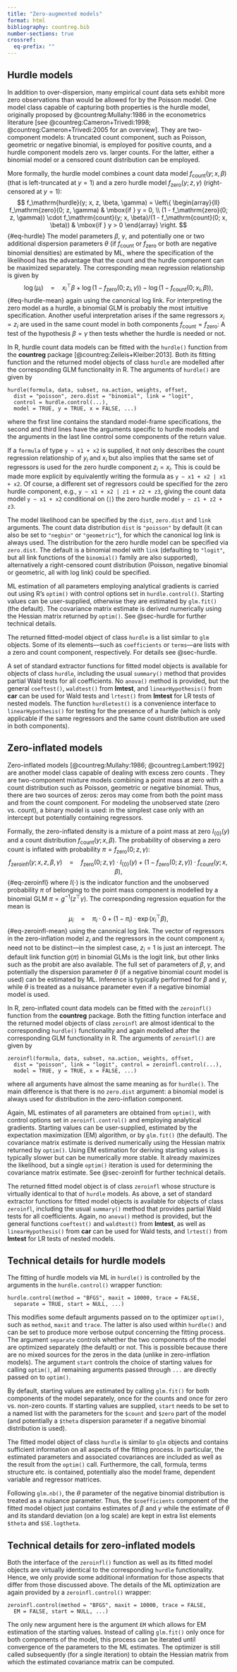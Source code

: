 ```yaml
---
title: "Zero-augmented models"
format: html
bibliography: countreg.bib
number-sections: true
crossref:
  eq-prefix: ""
---
```


## Hurdle models

In addition to over-dispersion, many empirical count data sets
exhibit more zero observations than would be allowed for
by the Poisson model. One model class capable of capturing
both properties is the hurdle model, 
originally proposed by @countreg:Mullahy:1986 in the econometrics literature
[see @countreg:Cameron+Trivedi:1998; @countreg:Cameron+Trivedi:2005 for an overview].
They are two-component models:
A truncated count component, such as Poisson, geometric or negative binomial,
is employed for positive counts, and
a hurdle component models zero vs. larger counts.
For the latter, either a binomial model or a censored count distribution can be employed.

More formally, the hurdle model combines a count data model 
$f_\mathrm{count}(y; x, \beta)$ (that is left-truncated at $y = 1$) and a 
zero hurdle model $f_\mathrm{zero}(y; z, \gamma)$ (right-censored at $y = 1$):
$$
f_\mathrm{hurdle}(y; x, z, \beta, \gamma) =
  \left\{
  \begin{array}{ll}
  f_\mathrm{zero}(0; z, \gamma) & \mbox{if } y = 0, \\
  (1 - f_\mathrm{zero}(0; z, \gamma)) \cdot
  f_\mathrm{count}(y; x, \beta)/(1 - f_\mathrm{count}(0; x, \beta)) & \mbox{if } y > 0
  \end{array}
  \right.
$$ {#eq-hurdle}
The model parameters $\beta$, $\gamma$, and potentially one or two additional
dispersion parameters $\theta$
(if $f_\mathrm{count}$ or $f_\mathrm{zero}$ or both are negative binomial densities)
are estimated by ML, where the specification of the likelihood has the advantage that
the count and the hurdle component can be maximized separately. The corresponding
mean regression relationship is given by
$$
\log(\mu_i) \quad = \quad x_i^\top \beta +
                    \log(1 - f_\mathrm{zero}(0; z_i, \gamma)) -
		    \log(1 - f_\mathrm{count}(0; x_i, \beta)),
$$ {#eq-hurdle-mean}
again using the canonical log link.
For interpreting the zero model as a hurdle, a binomial GLM is probably the most 
intuitive specification\footnote{Note that
binomial logit and censored geometric models as the hurdle part both lead to 
the same likelihood function and thus to the same coefficient estimates [@countreg:Mullahy:1986].}.
Another useful interpretation arises if the same regressors $x_i = z_i$ are
used in the same count model in both components $f_\mathrm{count} = f_\mathrm{zero}$: 
A test of the hypothesis $\beta = \gamma$ then tests whether the hurdle is
needed or not.

In R, hurdle count data models can be fitted with the
`hurdle()` function from the **countreg** package [@countreg:Zeileis+Kleiber:2013].
Both its fitting function and the returned model objects of class `hurdle`
are modelled after the corresponding GLM functionality in R. The
arguments of `hurdle()` are given by

```
hurdle(formula, data, subset, na.action, weights, offset,
  dist = "poisson", zero.dist = "binomial", link = "logit",
  control = hurdle.control(...),
  model = TRUE, y = TRUE, x = FALSE, ...)
```

where the first line contains the standard model-frame specifications,
the second and third lines have the arguments specific to hurdle models and
the arguments in the last line control some components of the return value.

If a `formula` of type `y ~ x1 + x2` is supplied, it not only
describes the count regression relationship of $y_i$ and $x_i$ but also implies that
the same set of regressors is used for the zero hurdle component $z_i = x_i$.
This is could be made more explicit by equivalently writing the formula as
`y ~ x1 + x2 | x1 + x2`. Of course, a different set of regressors
could be specified for the zero hurdle component, e.g.,
`y ~ x1 + x2 | z1 + z2 + z3`, giving the count data model `y ~ x1 + x2`
conditional on (`|`) the zero hurdle model `y ~ z1 + z2 + z3`.

The model likelihood can be specified by the `dist`, `zero.dist` and `link` arguments.
The count data distribution `dist` is `"poisson"` by default (it
can also be set to `"negbin"` or `"geometric"`), for which the canonical log link
is always used. The distribution for the zero hurdle model can be specified via
`zero.dist`. The default is a binomial model with `link` (defaulting
to `"logit"`, but all link functions of the `binomial()` family are also supported),
alternatively a right-censored count distribution (Poisson,
negative binomial or geometric, all with log link) could be specified.

ML estimation of all parameters employing analytical gradients is carried out
using R's `optim()` with control options set in `hurdle.control()`.
Starting values can be user-supplied, otherwise they are estimated by `glm.fit()`
(the default). The covariance matrix estimate is derived numerically using
the Hessian matrix returned by `optim()`.
See @sec-hurdle for further technical details.

The returned fitted-model object of class `hurdle` is a list similar
to `glm` objects. Some of its elements---such as `coefficients` or
`terms`---are lists with a zero and count component,
respectively. For details see @sec-hurdle.

A set of standard extractor functions for fitted model objects is available for
objects of class `hurdle`, including the usual `summary()` method that
provides partial Wald tests for all coefficients. No `anova()` method is provided,
but the general `coeftest()`, `waldtest()` from **lmtest**, and `linearHypothesis()`
from **car** can be used for Wald tests and `lrtest()` from **lmtest**
for LR tests of nested models. The function `hurdletest()` is a convenience
interface to `linearHypothesis()` for testing for the presence of a hurdle
(which is only applicable if the same regressors and the same count distribution
are used in both components).


## Zero-inflated models

Zero-inflated models [@countreg:Mullahy:1986; @countreg:Lambert:1992]
are another model class capable of dealing with excess zero counts 
\citep[see][for an overview]{countreg:Cameron+Trivedi:1998,countreg:Cameron+Trivedi:2005}.
They are two-component mixture models
combining a point mass at zero with a count distribution such as
Poisson, geometric or negative binomial. Thus, there are two
sources of zeros: zeros may come from both the point mass and
from the count component. For modeling the unobserved state
(zero vs. count), a binary model is used: in the simplest case
only with an intercept but potentially containing regressors.

Formally, the zero-inflated density is a mixture of a point mass
at zero $I_{\{0\}}(y)$ and a count distribution $f_\mathrm{count}(y; x, \beta)$.
The probability of observing a zero count is inflated with probability
$\pi = f_\mathrm{zero}(0; z, \gamma)$:
$$
f_\mathrm{zeroinfl}(y; x, z, \beta, \gamma) \quad = \quad
  f_\mathrm{zero}(0; z, \gamma) \cdot I_{\{0\}}(y) \; + \;
  (1 - f_\mathrm{zero}(0; z, \gamma)) \cdot f_\mathrm{count}(y; x, \beta),
$$ {#eq-zeroinfl}
where $I(\cdot)$ is the indicator function and the unobserved probability $\pi$
of belonging to the point mass component is modelled by a binomial GLM
$\pi =  g^{-1}(z^\top \gamma)$.
The corresponding regression equation for the mean is
$$
\mu_i \quad = \quad \pi_i \cdot 0 \; + \; (1 - \pi_i) \cdot \exp(x_i^\top \beta),
$$ {#eq-zeroinfl-mean}
using the canonical log link.
The vector of regressors in the zero-inflation model $z_i$
and the regressors in the count component $x_i$ need not to be distinct---in
the simplest case, $z_i = 1$ is just
an intercept. The default link function $g(\pi)$ in binomial GLMs is the
logit link, but other links such as the probit are also available. The full
set of parameters of $\beta$, $\gamma$, and potentially the dispersion parameter $\theta$ (if 
a negative binomial count model is used) can be estimated by ML. Inference
is typically performed for $\beta$ and $\gamma$, while $\theta$ is treated
as a nuisance parameter even if a negative binomial model is used.

In R, zero-inflated count data models can be fitted with the
`zeroinfl()` function from the **countreg** package. Both 
the fitting function interface and the returned model objects of class `zeroinfl`
are almost identical to the corresponding `hurdle()` functionality and again
modelled after the corresponding GLM functionality in R. The
arguments of `zeroinfl()` are given by

```
zeroinfl(formula, data, subset, na.action, weights, offset,
  dist = "poisson", link = "logit", control = zeroinfl.control(...),
  model = TRUE, y = TRUE, x = FALSE, ...)
```

where all arguments have almost the same meaning as for `hurdle()`. The main
difference is that there is no `zero.dist` argument: a binomial model is
always used for distribution in the zero-inflation component.

Again, ML estimates of all parameters are obtained from `optim()`,
with control options set in `zeroinfl.control()` and employing analytical gradients.
Starting values can be user-supplied, estimated by the expectation maximization (EM)
algorithm, or by `glm.fit()` (the default).
The covariance matrix estimate is derived numerically using
the Hessian matrix returned by `optim()`. Using EM estimation for
deriving starting values is typically slower but can be numerically more stable.
It already maximizes the likelihood, but a single `optim()` iteration is used
for determining the covariance matrix estimate.
See @sec-zeroinfl for further technical details.

The returned fitted model object is of class `zeroinfl` whose structure
is virtually identical to that of `hurdle` models. As above,
a set of standard extractor functions for fitted model objects is available for
objects of class `zeroinfl`, including the usual `summary()` method that
provides partial Wald tests for all coefficients. Again, no `anova()` method is provided,
but the general functions `coeftest()` and `waldtest()` from **lmtest**,
as well as `linearHypothesis()` from **car** can be used for Wald tests,
and `lrtest()` from **lmtest** for LR tests of nested models. 


## Technical details for hurdle models {#sec-hurdle}

The fitting of hurdle models via ML in `hurdle()` is controlled by
the arguments in the `hurdle.control()` wrapper function:

```
hurdle.control(method = "BFGS", maxit = 10000, trace = FALSE,
  separate = TRUE, start = NULL, ...)
```

This modifies some default arguments passed on to the optimizer `optim()`,
such as `method`, `maxit` and `trace`. The latter is also
used within `hurdle()` and can be set to produce more verbose output
concerning the fitting process. The argument `separate` controls
whether the two components of the model are optimized separately (the default)
or not. This is possible because there are no mixed sources for the zeros
in the data (unlike in zero-inflation models). The argument `start`
controls the choice of starting values for calling `optim()`, all remaining
arguments passed through `...` are directly passed on to `optim()`.

By default, starting values are estimated by calling `glm.fit()` for
both components of the model separately, once for the counts and once
for zero vs. non-zero counts. If starting values are supplied,
`start` needs to be set to a named list with the parameters for the
`$count` and `$zero` part of the model (and potentially a
`$theta` dispersion parameter if a negative binomial distribution is used).

The fitted model object of class `hurdle` is similar to `glm`
objects and contains sufficient information on all aspects of the fitting
process. In particular, the estimated parameters and associated covariances
are included as well as the result from the `optim()` call. Furthermore,
the call, formula, terms structure etc. is contained, potentially also the
model frame, dependent variable and regressor matrices.

Following `glm.nb()`, the $\theta$ parameter of the negative binomial
distribution is treated as a nuisance parameter. Thus, the `$coefficients`
component of the fitted model object just contains estimates of
$\beta$ and $\gamma$ while the estimate of $\theta$ and its standard deviation 
(on a log scale) are kept in extra list elements `$theta` and `$SE.logtheta`.


## Technical details for zero-inflated models {#sec-zeroinfl}

Both the interface of the `zeroinfl()` function as well as its fitted
model objects are virtually identical to the corresponding `hurdle`
functionality. Hence, we only provide some additional information for
those aspects that differ from those discussed above. The details of the
ML optimization are again provided by a `zeroinfl.control()` wrapper:

```
zeroinfl.control(method = "BFGS", maxit = 10000, trace = FALSE,
  EM = FALSE, start = NULL, ...)
```

The only new argument here is the argument `EM` which allows for EM
estimation of the starting values. Instead of calling `glm.fit()` only once for
both components of the model, this process can be iterated until convergence of the
parameters to the ML estimates. The optimizer is still called subsequently
(for a single iteration) to obtain the Hessian matrix from which the estimated
covariance matrix can be computed.

